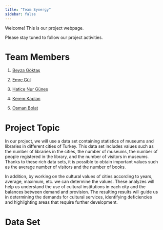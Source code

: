 ```yaml
---
title: "Team Synergy"
sidebar: false 
---
```


Welcome! This is our project webpage.

Please stay tuned to follow our project activities.

# Team Members

1.  [Beyza Göktaş](https://emu-hacettepe-analytics.github.io/emu430-fall2023-beyzagoktas/)

2.  [Emre Gül](https://emu-hacettepe-analytics.github.io/emu430-fall2023-emregul57/)

3.  [Hatice Nur Güneş](https://emu-hacettepe-analytics.github.io/emu430-fall2023-haticenurgunes/)

4.  [Kerem Kaplan](https://emu-hacettepe-analytics.github.io/emu430-fall2023-keremkpln/)

5.  [Osman Bolat](https://emu-hacettepe-analytics.github.io/emu430-fall2023-OsmanBOLAT/)

# Project Topic
In our project, we will use a data set containing statistics of museums and libraries in different cities of Turkey. This data set includes values such as the number of libraries in the cities, the number of museums, the number of people registered in the library, and the number of visitors in museums. Thanks to these rich data sets, it is possible to obtain important values such as the average number of visitors and the number of books.

In addition, by working on the cultural values of cities according to years, average, maximum, etc. we can determine the values. These analyzes will help us understand the use of cultural institutions in each city and the balances between demand and provision. The resulting results will guide us in determining the demands for cultural services, identifying deficiencies and highlighting areas that require further development.

# Data Set
